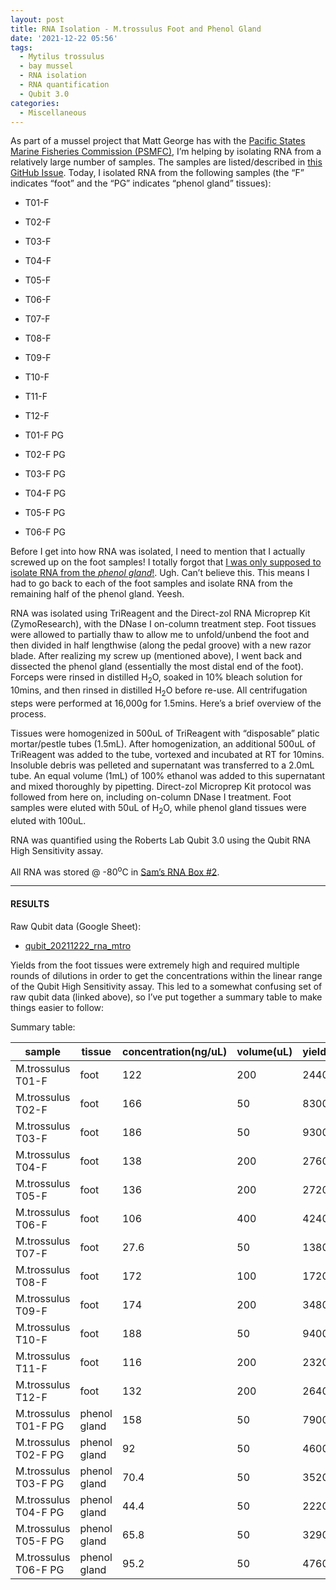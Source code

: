 ```yaml
---
layout: post
title: RNA Isolation - M.trossulus Foot and Phenol Gland
date: '2021-12-22 05:56'
tags: 
  - Mytilus trossulus
  - bay mussel
  - RNA isolation
  - RNA quantification
  - Qubit 3.0
categories: 
  - Miscellaneous
---
```

As part of a mussel project that Matt George has with the [Pacific States Marine Fisheries Commission (PSMFC)](https://www.psmfc.org/), I'm helping by isolating RNA from a relatively large number of samples. The samples are listed/described in [this GitHub Issue](https://github.com/RobertsLab/resources/issues/1352). Today, I isolated RNA from the following samples (the "F" indicates "foot" and the "PG" indicates "phenol gland" tissues):

- T01-F

- T02-F

- T03-F

- T04-F

- T05-F

- T06-F

- T07-F

- T08-F

- T09-F

- T10-F

- T11-F

- T12-F

- T01-F PG

- T02-F PG

- T03-F PG

- T04-F PG

- T05-F PG

- T06-F PG

Before I get into how RNA was isolated, I need to mention that I actually screwed up on the foot samples! I totally forgot that [I was only supposed to isolate RNA from the _phenol gland_!](https://github.com/RobertsLab/resources/issues/1352). Ugh. Can't believe this. This means I had to go back to each of the foot samples and isolate RNA from the remaining half of the phenol gland. Yeesh.

RNA was isolated using TriReagent and the Direct-zol RNA Microprep Kit (ZymoResearch), with the DNase I on-column treatment step. Foot tissues were allowed to partially thaw to allow me to unfold/unbend the foot and then divided in half lengthwise (along the pedal groove) with a new razor blade. After realizing my screw up (mentioned above), I went back and dissected the phenol gland (essentially the most distal end of the foot). Forceps were rinsed in distilled H<sub>2</sub>O, soaked in 10% bleach solution for 10mins, and then rinsed in distilled H<sub>2</sub>O before re-use. All centrifugation steps were performed at 16,000g for 1.5mins. Here's a brief overview of the process.

Tissues were homogenized in 500uL of TriReagent with "disposable" platic mortar/pestle tubes (1.5mL). After homogenization, an additional 500uL of TriReagent was added to the tube, vortexed and incubated at RT for 10mins. Insoluble debris was pelleted and supernatant was transferred to a 2.0mL tube. An equal volume (1mL) of 100% ethanol was added to this supernatant and mixed thoroughly by pipetting. Direct-zol Microprep Kit protocol was followed from here on, including on-column DNase I treatment. Foot samples were eluted with 50uL of H<sub>2</sub>O, while phenol gland tissues were eluted with 100uL.

RNA was quantified using the Roberts Lab Qubit 3.0 using the Qubit RNA High Sensitivity assay.

All RNA was stored @ -80<sup>o</sup>C in [Sam's RNA Box #2](https://docs.google.com/spreadsheets/d/1jL9gOqtcHrm8JPUtZ5KShpX7_olFuci_5Gq7xqgZKIM/edit?usp=sharing).

---

#### RESULTS

Raw Qubit data (Google Sheet):

- [qubit_20211222_rna_mtro](https://docs.google.com/spreadsheets/d/1ge_0JnRNbKiFFEy-LIVvpjSzDS8wsE_ctyHV-3vmVFw/edit?usp=sharing)


Yields from the foot tissues were extremely high and required multiple rounds of dilutions in order to get the concentrations within the linear range of the Qubit High Sensitivity assay. This led to a somewhat confusing set of raw qubit data (linked above), so I've put together a summary table to make things easier to follow:

Summary table:

| sample               | tissue       | concentration(ng/uL) | volume(uL) | yield(ng) |
|----------------------|--------------|----------------------|------------|-----------|
| M.trossulus T01-F    | foot         | 122                  | 200        | 24400     |
| M.trossulus T02-F    | foot         | 166                  | 50         | 8300      |
| M.trossulus T03-F    | foot         | 186                  | 50         | 9300      |
| M.trossulus T04-F    | foot         | 138                  | 200        | 27600     |
| M.trossulus T05-F    | foot         | 136                  | 200        | 27200     |
| M.trossulus T06-F    | foot         | 106                  | 400        | 42400     |
| M.trossulus T07-F    | foot         | 27.6                 | 50         | 1380      |
| M.trossulus T08-F    | foot         | 172                  | 100        | 17200     |
| M.trossulus T09-F    | foot         | 174                  | 200        | 34800     |
| M.trossulus T10-F    | foot         | 188                  | 50         | 9400      |
| M.trossulus T11-F    | foot         | 116                  | 200        | 23200     |
| M.trossulus T12-F    | foot         | 132                  | 200        | 26400     |
| M.trossulus T01-F PG | phenol gland | 158                  | 50         | 7900      |
| M.trossulus T02-F PG | phenol gland | 92                   | 50         | 4600      |
| M.trossulus T03-F PG | phenol gland | 70.4                 | 50         | 3520      |
| M.trossulus T04-F PG | phenol gland | 44.4                 | 50         | 2220      |
| M.trossulus T05-F PG | phenol gland | 65.8                 | 50         | 3290      |
| M.trossulus T06-F PG | phenol gland | 95.2                 | 50         | 4760      |

